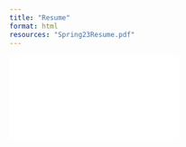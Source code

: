 ```yaml
---
title: "Resume"
format: html
resources: "Spring23Resume.pdf"
---
```




<embed src="Spring23Resume.pdf" type="application/pdf"/>